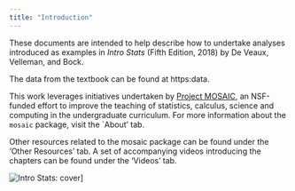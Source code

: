 ```yaml
---
title: "Introduction"
---
```



These documents are intended to help describe how to undertake analyses introduced 
as examples in *Intro Stats* (Fifth Edition, 2018) by De Veaux, Velleman, and Bock.

The data from the textbook can be found at https:data.

This work leverages initiatives undertaken by [Project MOSAIC](http://www.mosaic-web.org), an NSF-funded effort to improve the teaching of statistics, calculus, science and computing in the undergraduate curriculum. For more information about the `mosaic` package, visit the `About' tab. 

Other resources related to the mosaic package can be found under the 'Other Resources' tab. A set of accompanying videos introducing the chapters can be found under the 'Videos' tab.

![Intro Stats: cover](IntroStats.jpg)]
